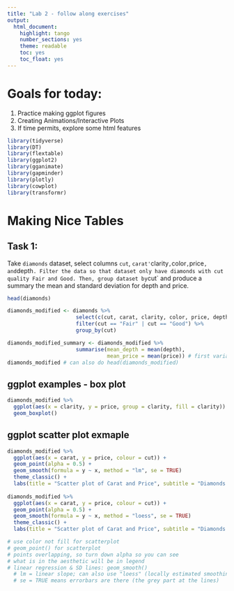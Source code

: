 ```yaml
---
title: "Lab 2 - follow along exercises"
output:
  html_document:
    highlight: tango
    number_sections: yes
    theme: readable
    toc: yes
    toc_float: yes
---
```


# Goals for today:

1. Practice making ggplot figures 
3. Creating Animations/Interactive Plots
4. If time permits, explore some html features

```r
library(tidyverse)
library(DT)
library(flextable)
library(ggplot2)
library(gganimate)
library(gapminder)
library(plotly)
library(cowplot)
library(transformr)
```

# Making Nice Tables


## Task 1:  

Take `diamonds` dataset, select columns `cut`, `carat'  `clarity`, `color`, `price`, and `depth`. Filter the data so that dataset only have diamonds with cut quality Fair and Good. Then, group dataset by `cut` and produce a summary the mean and standard deviation for depth and price. 

```r
head(diamonds)

diamonds_modified <- diamonds %>%
                      select(c(cut, carat, clarity, color, price, depth)) %>%
                      filter(cut == "Fair" | cut == "Good") %>%
                      group_by(cut) 

diamonds_modified_summary <- diamonds_modified %>%
                      summarise(mean_depth = mean(depth),
                                mean_price = mean(price)) # first variable is name you want, and then what you want
diamonds_modified # can also do head(diamonds_modified)
```

## ggplot examples - box plot 


```r
diamonds_modified %>%
  ggplot(aes(x = clarity, y = price, group = clarity, fill = clarity)) +
  geom_boxplot()
```

## ggplot scatter plot exmaple 

```r
diamonds_modified %>%
  ggplot(aes(x = carat, y = price, colour = cut)) +
  geom_point(alpha = 0.5) +
  geom_smooth(formula = y ~ x, method = "lm", se = TRUE)
  theme_classic() +
  labs(title = "Scatter plot of Carat and Price", subtitle = "Diamonds Dataset")
  
diamonds_modified %>%
  ggplot(aes(x = carat, y = price, colour = cut)) +
  geom_point(alpha = 0.5) +
  geom_smooth(formula = y ~ x, method = "loess", se = TRUE)
  theme_classic() +
  labs(title = "Scatter plot of Carat and Price", subtitle = "Diamonds Dataset")

# use color not fill for scatterplot
# geom_point() for scatterplot
# points overlapping, so turn down alpha so you can see
# what is in the aesthetic will be in legend
# linear regression & SD lines: geom_smooth()
  # lm = linear slope; can also use "loess" (locally estimated smoothing plot function?) which is a better representative
  # se = TRUE means errorbars are there (the grey part at the lines)
```


